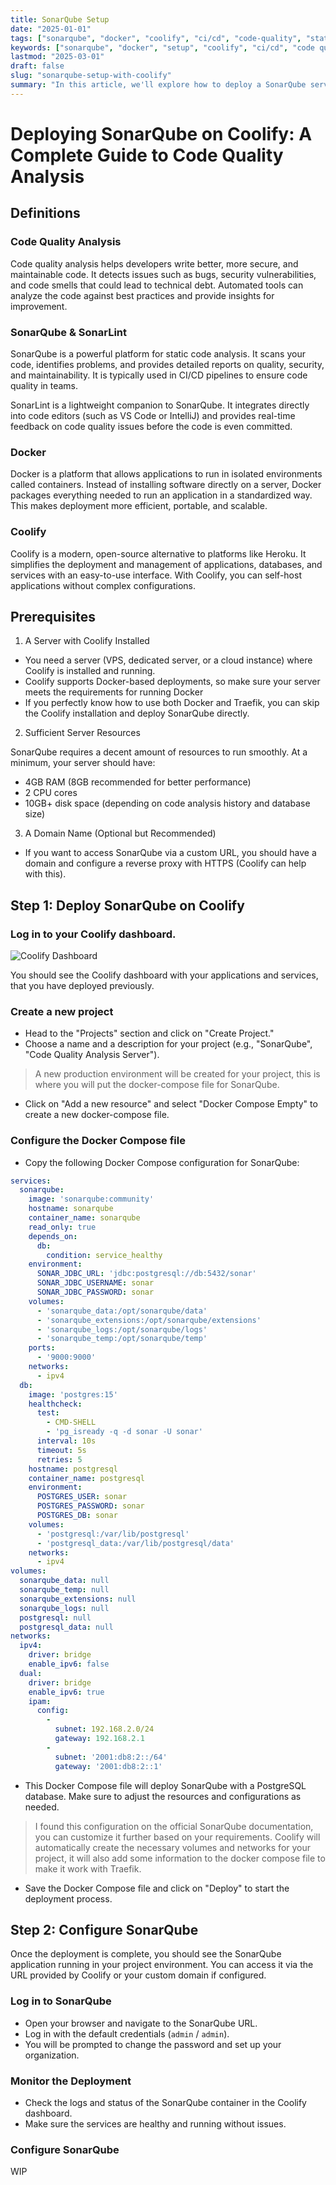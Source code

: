 ```yaml
---
title: SonarQube Setup
date: "2025-01-01"
tags: ["sonarqube", "docker", "coolify", "ci/cd", "code-quality", "static-analysis"]
keywords: ["sonarqube", "docker", "setup", "coolify", "ci/cd", "code quality", "static analysis"]
lastmod: "2025-03-01"
draft: false
slug: "sonarqube-setup-with-coolify"
summary: "In this article, we'll explore how to deploy a SonarQube server on Coolify hosting. SonarQube is a powerful static code analysis tool that helps improve code quality and security. Coolify, on the other hand, is a modern, open-source alternative to platforms like Heroku, providing an easy way to self-host applications and services. We’ll cover the installation, configuration, and optimization of SonarQube on Coolify so you can leverage automated code analysis in your development pipeline."
---
```


# Deploying SonarQube on Coolify: A Complete Guide to Code Quality Analysis

## Definitions

### Code Quality Analysis
Code quality analysis helps developers write better, more secure, and maintainable code. It detects issues such as bugs, security vulnerabilities, and code smells that could lead to technical debt. Automated tools can analyze the code against best practices and provide insights for improvement.

### SonarQube & SonarLint
SonarQube is a powerful platform for static code analysis. It scans your code, identifies problems, and provides detailed reports on quality, security, and maintainability. It is typically used in CI/CD pipelines to ensure code quality in teams.

SonarLint is a lightweight companion to SonarQube. It integrates directly into code editors (such as VS Code or IntelliJ) and provides real-time feedback on code quality issues before the code is even committed.

### Docker
Docker is a platform that allows applications to run in isolated environments called containers. Instead of installing software directly on a server, Docker packages everything needed to run an application in a standardized way. This makes deployment more efficient, portable, and scalable.

### Coolify
Coolify is a modern, open-source alternative to platforms like Heroku. It simplifies the deployment and management of applications, databases, and services with an easy-to-use interface. With Coolify, you can self-host applications without complex configurations.

## Prerequisites
1. A Server with Coolify Installed
- You need a server (VPS, dedicated server, or a cloud instance) where Coolify is installed and running.
- Coolify supports Docker-based deployments, so make sure your server meets the requirements for running Docker
- If you perfectly know how to use both Docker and Traefik, you can skip the Coolify installation and deploy SonarQube directly.

2. Sufficient Server Resources

SonarQube requires a decent amount of resources to run smoothly. At a minimum, your server should have:
- 4GB RAM (8GB recommended for better performance)
- 2 CPU cores
- 10GB+ disk space (depending on code analysis history and database size)

3. A Domain Name (Optional but Recommended)
- If you want to access SonarQube via a custom URL, you should have a domain and configure a reverse proxy with HTTPS (Coolify can help with this).

## Step 1: Deploy SonarQube on Coolify

### Log in to your Coolify dashboard.

<Image src={coolifyDashboard} alt="Coolify Dashboard" />

You should see the Coolify dashboard with your applications and services, that you have deployed previously.

### Create a new project
- Head to the "Projects" section and click on "Create Project."
- Choose a name and a description for your project (e.g., "SonarQube", "Code Quality Analysis Server").
> A new production environment will be created for your project, this is where you will put the docker-compose file for SonarQube.
- Click on "Add a new resource" and select "Docker Compose Empty" to create a new docker-compose file.

### Configure the Docker Compose file
- Copy the following Docker Compose configuration for SonarQube:

```yaml
services:
  sonarqube:
    image: 'sonarqube:community'
    hostname: sonarqube
    container_name: sonarqube
    read_only: true
    depends_on:
      db:
        condition: service_healthy
    environment:
      SONAR_JDBC_URL: 'jdbc:postgresql://db:5432/sonar'
      SONAR_JDBC_USERNAME: sonar
      SONAR_JDBC_PASSWORD: sonar
    volumes:
      - 'sonarqube_data:/opt/sonarqube/data'
      - 'sonarqube_extensions:/opt/sonarqube/extensions'
      - 'sonarqube_logs:/opt/sonarqube/logs'
      - 'sonarqube_temp:/opt/sonarqube/temp'
    ports:
      - '9000:9000'
    networks:
      - ipv4
  db:
    image: 'postgres:15'
    healthcheck:
      test:
        - CMD-SHELL
        - 'pg_isready -q -d sonar -U sonar'
      interval: 10s
      timeout: 5s
      retries: 5
    hostname: postgresql
    container_name: postgresql
    environment:
      POSTGRES_USER: sonar
      POSTGRES_PASSWORD: sonar
      POSTGRES_DB: sonar
    volumes:
      - 'postgresql:/var/lib/postgresql'
      - 'postgresql_data:/var/lib/postgresql/data'
    networks:
      - ipv4
volumes:
  sonarqube_data: null
  sonarqube_temp: null
  sonarqube_extensions: null
  sonarqube_logs: null
  postgresql: null
  postgresql_data: null
networks:
  ipv4:
    driver: bridge
    enable_ipv6: false
  dual:
    driver: bridge
    enable_ipv6: true
    ipam:
      config:
        -
          subnet: 192.168.2.0/24
          gateway: 192.168.2.1
        -
          subnet: '2001:db8:2::/64'
          gateway: '2001:db8:2::1'
```

- This Docker Compose file will deploy SonarQube with a PostgreSQL database. Make sure to adjust the resources and configurations as needed.
> I found this configuration on the official SonarQube documentation, you can customize it further based on your requirements.
> Coolify will automatically create the necessary volumes and networks for your project, it will also add some information to the docker compose file to make it work with Traefik.
- Save the Docker Compose file and click on "Deploy" to start the deployment process.

## Step 2: Configure SonarQube

Once the deployment is complete, you should see the SonarQube application running in your project environment. You can access it via the URL provided by Coolify or your custom domain if configured.


### Log in to SonarQube
- Open your browser and navigate to the SonarQube URL.
- Log in with the default credentials (`admin` / `admin`).
- You will be prompted to change the password and set up your organization.

### Monitor the Deployment
- Check the logs and status of the SonarQube container in the Coolify dashboard.
- Make sure the services are healthy and running without issues.

### Configure SonarQube 

WIP

